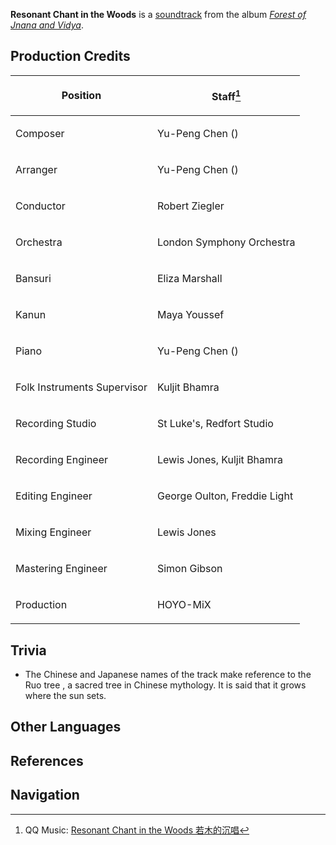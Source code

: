 {{Soundtrack Infobox
|title          =
|image          = Forest of Jnana and Vidya.png
|album          = Forest of Jnana and Vidya
|disc           = 1
|number         = 34
|featured       =
|featured2      =
|featured3      =
|featured_disc  =
|featured_disc2 =
|featured_disc3 =
|youtube_id     = KF_zTZYAFQU
|spotify_id     = 5qwENSYaWoCg6ejaYCkMrr
|played_in      = Dharma Forest
|during         = [[Dharma Forest]], [[Silent Seeker of Knowledge (Domain)|Silent Seeker of Knowledge]]
|domain         = Silent Seeker of Knowledge (Domain)
|previous       = Ethereal Mildness
|next           = Varuna's Mercy
}}
'''Resonant Chant in the Woods''' is a [[soundtrack]] from the album ''[[Forest of Jnana and Vidya]]''.

==Production Credits==
{| class="wikitable" style="text-align:left; height:0.5em"
! Position
! Staff<ref>QQ Music: [https://y.qq.com/n/ryqq/songDetail/004XId1e41PqvI Resonant Chant in the Woods 若木的沉唱]</ref>
|-
! Composer
| Yu-Peng Chen ({{zh|陈致逸}})
|-
! Arranger
| Yu-Peng Chen ({{zh|陈致逸}})
|-
! Conductor
| Robert Ziegler
|-
! Orchestra
| London Symphony Orchestra
|-
! Bansuri
| Eliza Marshall
|-
! Kanun
| Maya Youssef
|-
! Piano
| Yu-Peng Chen ({{zh|陈致逸}})
|-
! Folk Instruments Supervisor
| Kuljit Bhamra
|-
! Recording Studio
| St Luke's, Redfort Studio
|-
! Recording Engineer
| Lewis Jones, Kuljit Bhamra
|-
! Editing Engineer
| George Oulton, Freddie Light
|-
! Mixing Engineer
| Lewis Jones
|-
! Mastering Engineer
| Simon Gibson
|-
! Production
| HOYO-MiX
|}
<!--
==Videos==
<gallery hideaddbutton="true" captionalign="center">
</gallery>
-->
==Trivia==
* The Chinese and Japanese names of the track make reference to the Ruo tree {{zh|{{wt|若木}}|zh_rm=Ruòmù}}, a sacred tree in Chinese mythology. It is said that it grows where the sun sets.

==Other Languages==
{{Other Languages
|en      = Resonant Chant in the Woods
|zhs     = 若木的沉唱
|zhs_rm  = Ruòmù de Chénchàng
|zht     = 若木的沈唱
|zht_rm  = Ruòmù de Chénchàng
|zh_tl   = The Profound Song of a Sacred Tree
|ja      = 若木に響く聖歌
|ja_rm   = Jakuboku ni Hibiku Seika
|ja_tl   = Chant Resonating in a Sacred Tree
|tr      = 
|tr_tl   = 
|it      = 
|it_tl   = 
}}

==References==
{{Reflist}}

==Navigation==
{{Soundtrack Navbox|Forest of Jnana and Vidya}}